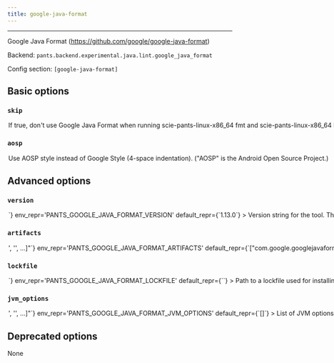 ```yaml
---
title: google-java-format
---
```



---

Google Java Format (https://github.com/google/google-java-format)

Backend: <span className="color--primary">`pants.backend.experimental.java.lint.google_java_format`</span>

Config section: <span className="color--primary">`[google-java-format]`</span>

<span className={styles.options}>

## Basic options

### `skip`

<Option
  cli_repr={`--[no-]google-java-format-skip`}
  env_repr='PANTS_GOOGLE_JAVA_FORMAT_SKIP'
  default_repr={`False`}
>

If true, don&#x27;t use Google Java Format when running `scie-pants-linux-x86_64 fmt` and `scie-pants-linux-x86_64 lint`.

</Option>

### `aosp`

<Option
  cli_repr={`--[no-]google-java-format-aosp`}
  env_repr='PANTS_GOOGLE_JAVA_FORMAT_AOSP'
  default_repr={`False`}
>

Use AOSP style instead of Google Style (4-space indentation). (&quot;AOSP&quot; is the Android Open Source Project.)

</Option>

## Advanced options

### `version`

<Option
  cli_repr={`--google-java-format-version=<str>`}
  env_repr='PANTS_GOOGLE_JAVA_FORMAT_VERSION'
  default_repr={`1.13.0`}
>

Version string for the tool. This is available for substitution in the `[google-java-format].artifacts` option by including the string `{version}`.

</Option>

### `artifacts`

<Option
  cli_repr={`--google-java-format-artifacts="['<str>', '<str>', ...]"`}
  env_repr='PANTS_GOOGLE_JAVA_FORMAT_ARTIFACTS'
  default_repr={`["com.google.googlejavaformat:google-java-format:{version}"]`}
>

Artifact requirements for this tool using specified as either the address of a `jvm_artifact` target or, alternatively, as a colon-separated Maven coordinates (e.g., `group:name:version`). For Maven coordinates, the string `{version}` version will be substituted with the value of the `[google-java-format].version` option.

</Option>

### `lockfile`

<Option
  cli_repr={`--google-java-format-lockfile=<str>`}
  env_repr='PANTS_GOOGLE_JAVA_FORMAT_LOCKFILE'
  default_repr={`<default>`}
>

Path to a lockfile used for installing the tool.

Set to the string `<default>` to use a lockfile provided by Pants, so long as you have not changed the `--version` option. See https://github.com/pantsbuild/pants/blob/release_2.18.0rc5/src/python/pants/backend/java/lint/google_java_format/google_java_format.default.lockfile.txt for the default lockfile contents.

To use a custom lockfile, set this option to a file path relative to the build root, then run `scie-pants-linux-x86_64 jvm-generate-lockfiles --resolve=google-java-format`.

</Option>

### `jvm_options`

<Option
  cli_repr={`--google-java-format-jvm-options="['<str>', '<str>', ...]"`}
  env_repr='PANTS_GOOGLE_JAVA_FORMAT_JVM_OPTIONS'
  default_repr={`[]`}
>

List of JVM options to pass to `google-java-format` JVM processes.

Options set here will be added to those set in `[jvm].global_options`. Please check the documentation for the `jvm` subsystem to see what values are accepted here.

</Option>

## Deprecated options

None

</span>
